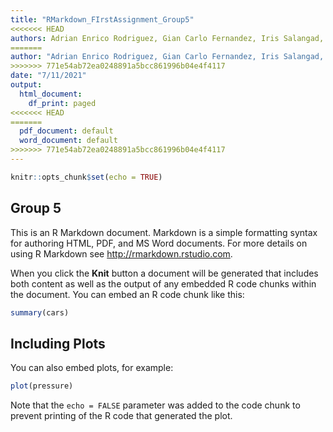 ```yaml
---
title: "RMarkdown_FIrstAssignment_Group5"
<<<<<<< HEAD
authors: Adrian Enrico Rodriguez, Gian Carlo Fernandez, Iris Salangad, John Kyle Lluz
=======
author: "Adrian Enrico Rodriguez, Gian Carlo Fernandez, Iris Salangad, John Kyle Lluz"
>>>>>>> 771e54ab72ea0248891a5bcc861996b04e4f4117
date: "7/11/2021"
output:
  html_document:
    df_print: paged
<<<<<<< HEAD
=======
  pdf_document: default
  word_document: default
>>>>>>> 771e54ab72ea0248891a5bcc861996b04e4f4117
---
```


```r
knitr::opts_chunk$set(echo = TRUE)
```

## Group 5

This is an R Markdown document. Markdown is a simple formatting syntax for authoring HTML, PDF, and MS Word documents. For more details on using R Markdown see <http://rmarkdown.rstudio.com>.

When you click the **Knit** button a document will be generated that includes both content as well as the output of any embedded R code chunks within the document. You can embed an R code chunk like this:

```r
summary(cars)
```

## Including Plots

You can also embed plots, for example:

```r
plot(pressure)
```

Note that the `echo = FALSE` parameter was added to the code chunk to prevent printing of the R code that generated the plot.
